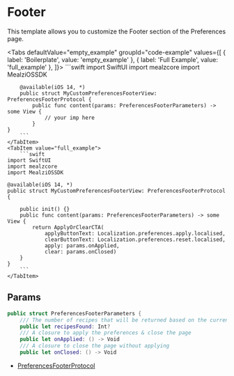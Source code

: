 
# Footer

This template allows you to customize the Footer section of the Preferences page.

<Tabs defaultValue="empty_example" groupId="code-example"
      values={[
          { label: 'Boilerplate', value: 'empty_example' },
          { label: 'Full Example', value: 'full_example' },
      ]}>
    <TabItem value="empty_example">
        ```swift
        import SwiftUI
        import mealzcore
        import MealziOSSDK

        @available(iOS 14, *)
        public struct MyCustomPreferencesFooterView: PreferencesFooterProtocol {
            public func content(params: PreferencesFooterParameters) -> some View {
                // your imp here
            }
    }
        ```
    </TabItem>
    <TabItem value="full_example">
        ```swift
    import SwiftUI
    import mealzcore
    import MealziOSSDK

    @available(iOS 14, *)
    public struct MyCustomPreferencesFooterView: PreferencesFooterProtocol {

        public init() {}
        public func content(params: PreferencesFooterParameters) -> some View {
            return ApplyOrClearCTA(
                applyButtonText: Localization.preferences.apply.localised,
                clearButtonText: Localization.preferences.reset.localised,
                apply: params.onApplied,
                clear: params.onClosed)
        }
    }
        ```
    </TabItem>
</Tabs>

## Params

```swift
public struct PreferencesFooterParameters {
    /// The number of recipes that will be returned based on the current criteria
    public let recipesFound: Int?
    /// A closure to apply the preferences & close the page
    public let onApplied: () -> Void
    /// A closure to close the page without applying
    public let onClosed: () -> Void
```

- [PreferencesFooterProtocol](https://miamtech.github.io/MealziOSSDKRelease/documentation/mealziossdk/preferencesfooterprotocol)
